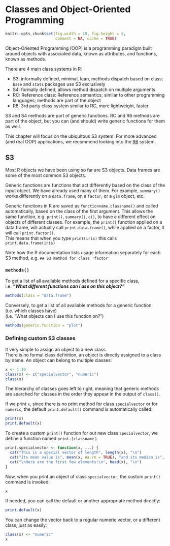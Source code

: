# Classes and Object-Oriented Programming {#sec-classes}

```r
knitr::opts_chunk$set(fig.width = 10, fig.height = 5,
                      comment = NA, cache = TRUE) 
```

Object-Oriented Programming (OOP) is a programming paradigm built around objects with associated data, known as attributes, and functions, known as methods.  

There are 4 main class systems in R:  

* S3: informally defined, minimal, lean, methods dispatch based on class; `base` and `stats` packages use S3 exclusively
* S4: formally defined, allows method dispatch on multiple arguments
* RC: Reference class: Reference semantics; similar to other programming languages; methods are part of the object
* R6: 3rd party class system similar to RC, more lightweight, faster

S3 and S4 methods are part of generic functions. RC and R6 methods are part of the object, but you can (and should) write generic functions for them as well.  

This chapter will focus on the ubiquitous S3 system. For more advanced (and real OOP) applications, we recommend looking into the [R6](https://r6.r-lib.org/index.html) system.

## S3

Most R objects we have been using so far are S3 objects. Data frames are some of the most common S3 objects.  

Generic functions are functions that act differently based on the class of the input object. We have already used many of them. For example, `summary()` works differently on a `data.frame`, on a `factor`, or a `glm` object, etc.

Generic functions in R are saved as `functionname.classname()` and called automatically, based on the class of the first argument. This allows the same function, e.g. `print()`, `summary()`, `c()`, to have a different effect on objects of different classes.
For example, the `print()` function applied on a data frame, will actually call `print.data.frame()`, while applied on a factor, it will call `print.factor()`.  
This means that when you type `print(iris)` this calls `print.data.frame(iris)`

Note how the R documentation lists usage information separately for each S3 method, e.g. `## S3 method for class 'factor'`

### `methods()` {#s3methods}

To get a list of all available methods defined for a specific class,  
i.e. ***"What different functions can I use on this object?"***

```r
methods(class = "data.frame")
```

Conversely, to get a list of all available methods for a generic function (i.e. which classes have)  
(i.e. "What objects can I use this function on?")

```r
methods(generic.function = "plot")
```

### Defining custom S3 classes

It very simple to assign an object to a new class.  
There is no formal class definition, an object is directly assigned to a class by name. An object can belong to multiple classes:

```r
x <- 1:10
class(x) <- c("specialvector", "numeric")
class(x)
```

The hierarchy of classes goes left to right, meaning that generic methods are searched for classes in the order they appear in the output of `class()`.

If we print `x`, since there is no print method for class `specialvector` or for `numeric`, the default `print.default()` command is automatically called:

```r
print(x)
print.default(x)
```

To create a custom `print()` function for out new class `specialvector`, we define a function named `print.[classname]`:

```r
print.specialvector <- function(x, ...) {
  cat("This is a special vector of length", length(x), "\n")
  cat("Its mean value is", mean(x, na.rm = TRUE), "and its median is", median(x, na.rm = TRUE))
  cat("\nHere are the first few elements:\n", head(x), "\n")
}
```

Now, when you print an object of class `specialvector`, the custom `print()` command is invoked:

```r
x
```

If needed, you can call the default or another appropriate method directly:

```r
print.default(x)
```

You can change the vector back to a regular numeric vector, or a different class, just as easily:

```r
class(x) <- "numeric"
x
```

